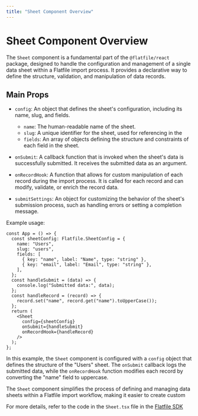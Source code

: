 ```yaml
---
title: "Sheet Component Overview"
---
```


# Sheet Component Overview

The `Sheet` component is a fundamental part of the `@flatfile/react` package,
designed to handle the configuration and management of a single data sheet
within a Flatfile import process. It provides a declarative way to define the
structure, validation, and manipulation of data records.

## Main Props

- `config`: An object that defines the sheet's configuration, including its
  name, slug, and fields.

  - `name`: The human-readable name of the sheet.
  - `slug`: A unique identifier for the sheet, used for referencing in the
  - `fields`: An array of objects defining the structure and constraints of each
    field in the sheet.

- `onSubmit`: A callback function that is invoked when the sheet's data is
  successfully submitted. It receives the submitted data as an argument.

- `onRecordHook`: A function that allows for custom manipulation of each record
  during the import process. It is called for each record and can modify,
  validate, or enrich the record data.

- `submitSettings`: An object for customizing the behavior of the sheet's
  submission process, such as handling errors or setting a completion message.

Example usage:

```tsx
const App = () => {
  const sheetConfig: Flatfile.SheetConfig = {
    name: "Users",
    slug: "users",
    fields: [
      { key: "name", label: "Name", type: "string" },
      { key: "email", label: "Email", type: "string" },
    ],
  };
  const handleSubmit = (data) => {
    console.log("Submitted data:", data);
  };
  const handleRecord = (record) => {
    record.set("name", record.get("name").toUpperCase());
  };
  return (
    <Sheet
      config={sheetConfig}
      onSubmit={handleSubmit}
      onRecordHook={handleRecord}
    />
  );
};
```

In this example, the `Sheet` component is configured with a `config` object that
defines the structure of the "Users" sheet. The `onSubmit` callback logs the
submitted data, while the `onRecordHook` function modifies each record by
converting the "name" field to uppercase.

The `Sheet` component simplifies the process of defining and managing data
sheets within a Flatfile import workflow, making it easier to create custom

For more details, refer to the code in the `Sheet.tsx` file in the
[Flatfile SDK](https://github.com/FlatFilers/flatfile-core-libraries/blob/main/packages/react/src/components/Sheet.tsx)
